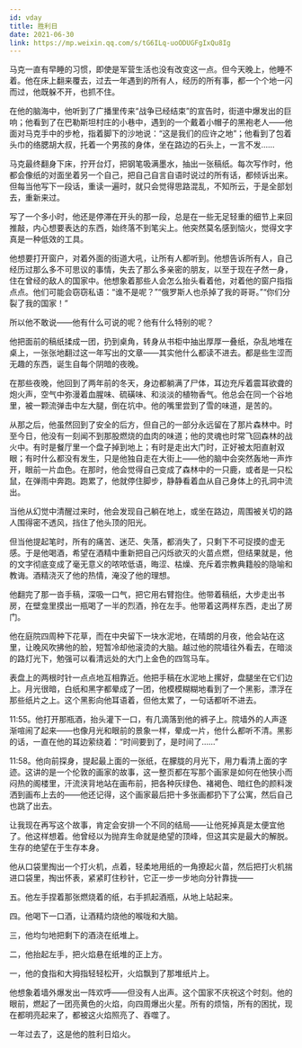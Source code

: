 ```yaml
---
id: vday
title: 胜利日
date: 2021-06-30
link: https://mp.weixin.qq.com/s/tG6ILq-uoODUGFgIxQu8Ig
---
```



<DocMetadataBanner frontMatter={frontMatter} />

马克一直有早睡的习惯，即使是军营生活也没有改变这一点。但今天晚上，他睡不着。他在床上翻来覆去，过去一年遇到的所有人，经历的所有事，都一个个地一闪而过，他既躲不开，也抓不住。

在他的脑海中，他听到了广播里传来“战争已经结束”的宣告时，街道中爆发出的巨响；他看到了在巴勒斯坦村庄的小巷中，遇到的一个戴着小帽子的黑袍老人——他面对马克手中的步枪，指着脚下的沙地说：“这是我们的应许之地”；他看到了包着头巾的络腮胡大叔，托着一个男孩的身体，坐在路边的石头上，一言不发……

马克最终翻身下床，拧开台灯，把钢笔吸满墨水，抽出一张稿纸。每次写作时，他都会像纸的对面坐着另一个自己，把自己自言自语时说过的所有话，都倾诉出来。但每当他写下一段话，重读一遍时，就只会觉得思路混乱，不知所云，于是全部划去，重新来过。

写了一个多小时，他还是停滞在开头的那一段，总是在一些无足轻重的细节上来回推敲，内心想要表达的东西，始终落不到笔尖上。他突然莫名感到恼火，觉得文字真是一种低效的工具。

他想要打开窗户，对着外面的街道大吼，让所有人都听到。他想告诉所有人，自己经历过那么多不可思议的事情，失去了那么多亲密的朋友，以至于现在孑然一身，住在曾经的敌人的国家中。他想象着那些人会怎么抬头看着他，对着他的窗户指指点点。他们可能会窃窃私语：“谁不是呢？”“俄罗斯人也杀掉了我的哥哥。”“你们分裂了我的国家！”

所以他不敢说——他有什么可说的呢？他有什么特别的呢？

他把面前的稿纸揉成一团，扔到桌角，转身从书柜中抽出厚厚一叠纸，杂乱地堆在桌上，一张张地翻过这一年写出的文章——其实他什么都读不进去。都是些生涩而无趣的东西，诞生自每个阴暗的夜晚。

在那些夜晚，他回到了两年前的冬天，身边都躺满了尸体，耳边充斥着震耳欲聋的炮火声，空气中弥漫着血腥味、硫磺味、和淡淡的植物香气。他总会在同一个谷地里，被一颗流弹击中左大腿，倒在坑中。他的嘴里尝到了雪的味道，是苦的。

从那之后，他虽然回到了安全的后方，但自己的一部分永远留在了那片森林中。时至今日，他没有一刻闻不到那股燃烧的血肉的味道；他的灵魂也时常飞回森林的战火中。有时是餐厅里一个盘子掉到地上；有时是走出大门时，正好被太阳直射双眼；有时什么都没有发生，只是他独自走在大街上——他的脑中会突然轰地一声炸开，眼前一片血色。在那时，他会觉得自己变成了森林中的一只鹿，或者是一只松鼠，在弹雨中奔跑。跑累了，他就停住脚步，静静看着血从自己身体上的孔洞中流出。

当他从幻觉中清醒过来时，他会发现自己躺在地上，或坐在路边，周围被关切的路人围得密不透风，挡住了他头顶的阳光。

但当他提起笔时，所有的痛苦、迷茫、失落，都消失了，只剩下不可捉摸的虚无感。于是他喝酒，希望在酒精中重新把自己闪烁欲灭的火苗点燃，但结果就是，他的文字彻底变成了毫无意义的哝哝低语，晦涩、枯燥、充斥着宗教典籍般的隐喻和教诲。酒精浇灭了他的热情，淹没了他的理想。

他翻完了那一沓手稿，深吸一口气，把它用右臂抱住。他带着稿纸，大步走出书房，在壁龛里摸出一瓶喝了一半的烈酒，拎在左手。他带着这两样东西，走出了房门。

他在庭院四周种下花草，而在中央留下一块水泥地，在晴朗的月夜，他会站在这里，让晚风吹拂他的脸，短暂冷却他滚烫的大脑。越过他的院墙往外看去，在暗淡的路灯光下，勉强可以看清远处的大门上金色的四驾马车。

表盘上的两根时针一点点地互相靠近。他把手稿在水泥地上摞好，盘腿坐在它们边上。月光很暗，白纸和黑字都晕成了一团，他模模糊糊地看到了一个黑影，漂浮在那些纸片之上。这个黑影向他耳语着，但他太累了，一句话都听不进去。

11:55。他打开那瓶酒，抬头灌下一口，有几滴落到他的裤子上。院墙外的人声逐渐喧闹了起来——也像月光和眼前的景象一样，晕成一片，他什么都听不清。黑影的话，一直在他的耳边萦绕着：“时间要到了，是时间了……”

11:58。他向前探身，提起最上面的一张纸，在朦胧的月光下，用力看清上面的字迹。这讲的是一个伦敦的画家的故事，这一整页都在写那个画家是如何在他狭小而闷热的阁楼里，汗流浃背地站在画布前，把各种灰绿色、褚褐色、暗红色的颜料泼洒到画布上去的——他还记得，这个画家最后把十多张画都扔下了公寓，然后自己也跳了出去。

让我现在再写这个故事，肯定会安排一个不同的结局——让他死掉真是太便宜他了。他这样想着。他曾经以为抛弃生命就是绝望的顶峰，但这其实是最大的解脱。生存的绝望在于生存本身。

他从口袋里掏出一个打火机，点着，轻柔地用纸的一角撩起火苗，然后把打火机揣进口袋里，掏出怀表，紧紧盯住秒针，它正一步一步地向分针靠拢——

五。他左手捏着那张燃烧着的纸，右手抓起酒瓶，从地上站起来。

四。他喝下一口酒，让酒精灼烧他的喉咙和大脑。

三，他均匀地把剩下的酒浇在纸堆上。

二，他抬起左手，把火焰悬在纸堆的正上方。

一，他的食指和大拇指轻轻松开，火焰飘到了那堆纸片上。

他想象着墙外爆发出一阵欢呼——但没有人出声。这个国家不庆祝这个时刻。他的眼前，燃起了一团亮黄色的火焰，向四周爆出火星。所有的烦恼，所有的困扰，现在都明亮起来了，都被这火焰照亮了、吞噬了。

一年过去了，这是他的胜利日焰火。

<Figure src="/zh-Hans/img/docs/Stories/vday/JGibibkelET68KJTZ5RXSZroDu0DeDsuvI1td0VNEvhx6hgRk5zyB2HZuQPxu57lQCavlmWxvStG1pffrkgLibCnA.jpeg" />
